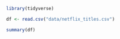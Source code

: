 
```r
library(tidyverse)
```

```r
df <- read.csv("data/netflix_titles.csv")
```

```r
summary(df)
```
